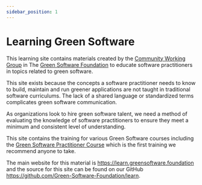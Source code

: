 ```yaml
---
sidebar_position: 1
---
```


# Learning Green Software

This learning site contains materials created by the [Community Working Group](community.greensoftware.foundation) in The [Green Software Foundation](https://greensoftware.foundation) to educate software practitioners in topics related to green software.

This site exists because the concepts a software practitioner needs to know to build, maintain and run greener applications are not taught in traditional software curriculums. The lack of a shared language or standardized terms complicates green software communication.

As organizations look to hire green software talent, we need a method of evaluating the knowledge of software practitioners to ensure they meet a minimum and consistent level of understanding.

This site contains the training for various Green Software courses including the [Green Software Practitioner Course](https://learn.greensoftware.foundation/practitioner/introduction) which is the first training we recommend anyone to take.

The main website for this material is https://learn.greensoftware.foundation and the source for this site can be found on our GitHub https://github.com/Green-Software-Foundation/learn.
